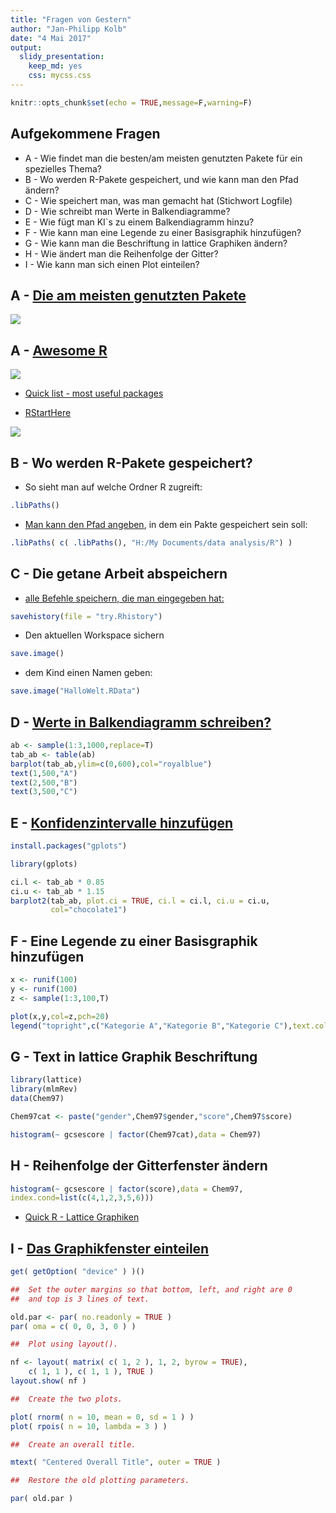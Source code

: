```yaml
---
title: "Fragen von Gestern"
author: "Jan-Philipp Kolb"
date: "4 Mai 2017"
output:
  slidy_presentation:
    keep_md: yes
    css: mycss.css
---
```


```r
knitr::opts_chunk$set(echo = TRUE,message=F,warning=F)
```

## Aufgekommene Fragen

- A - Wie findet man die besten/am meisten genutzten Pakete für ein spezielles Thema?
- B - Wo werden R-Pakete gespeichert, und wie kann man den Pfad ändern?
- C - Wie speichert man, was man gemacht hat (Stichwort Logfile)
- D - Wie schreibt man Werte in Balkendiagramme? 
- E - Wie fügt man KI`s zu einem Balkendiagramm hinzu?
- F - Wie kann man eine Legende zu einer Basisgraphik hinzufügen?
- G - Wie kann man die Beschriftung in lattice Graphiken ändern?
- H - Wie ändert man die Reihenfolge der Gitter?
- I - Wie kann man sich einen Plot einteilen?

## A - [Die am meisten genutzten Pakete](http://www.kdnuggets.com/2015/06/top-20-r-packages.html)

![](http://www.kdnuggets.com/wp-content/uploads/top-20-r-packages-downloads.jpg)


## A - [Awesome R](https://awesome-r.com/)

![](figure/AwesomeR.PNG)


- [Quick list - most useful packages](https://support.rstudio.com/hc/en-us/articles/201057987-Quick-list-of-useful-R-packages)

- [RStartHere](https://github.com/rstudio/RStartHere)

![](https://github.com/rstudio/RStartHere/raw/master/data-science.png)

## B - Wo werden R-Pakete gespeichert?

- So sieht man auf welche Ordner R zugreift:

```r
.libPaths() 
```

- [Man kann den Pfad angeben](http://usi4biz.com/2016/01/21/changing-r-library-path/), in dem ein Pakte gespeichert sein soll:

```r
.libPaths( c( .libPaths(), "H:/My Documents/data analysis/R") )  
```

## C - Die getane Arbeit abspeichern

- [alle Befehle speichern, die man eingegeben hat:](https://stat.ethz.ch/R-manual/R-devel/library/utils/html/savehistory.html)

```r
savehistory(file = "try.Rhistory")
```

- Den aktuellen Workspace sichern

```r
save.image()
```

- dem Kind einen Namen geben:

```r
save.image("HalloWelt.RData")
```

## D - [Werte in Balkendiagramm schreiben?](https://stats.stackexchange.com/questions/3879/how-to-put-values-over-bars-in-barplot-in-r)

```r
ab <- sample(1:3,1000,replace=T)
tab_ab <- table(ab)
barplot(tab_ab,ylim=c(0,600),col="royalblue")
text(1,500,"A")
text(2,500,"B")
text(3,500,"C")
```

## E - [Konfidenzintervalle hinzufügen](http://stats.idre.ucla.edu/r/faq/how-can-i-add-features-or-dimensions-to-my-bar-plot/) 

```r
install.packages("gplots")
```


```r
library(gplots)
```

```r
ci.l <- tab_ab * 0.85
ci.u <- tab_ab * 1.15
barplot2(tab_ab, plot.ci = TRUE, ci.l = ci.l, ci.u = ci.u,
         col="chocolate1")
```

## F - Eine Legende zu einer Basisgraphik hinzufügen

```r
x <- runif(100)
y <- runif(100)
z <- sample(1:3,100,T)
```

```r
plot(x,y,col=z,pch=20)
legend("topright",c("Kategorie A","Kategorie B","Kategorie C"),text.col = 1:3)
```

## G - Text in lattice Graphik Beschriftung

```r
library(lattice)
library(mlmRev)
data(Chem97)

Chem97cat <- paste("gender",Chem97$gender,"score",Chem97$score)

histogram(~ gcsescore | factor(Chem97cat),data = Chem97)
```

## H - Reihenfolge der Gitterfenster ändern

```r
histogram(~ gcsescore | factor(score),data = Chem97,
index.cond=list(c(4,1,2,3,5,6)))
```

- [Quick R - Lattice Graphiken](http://www.statmethods.net/advgraphs/trellis.html)


## I - [Das Graphikfenster einteilen](http://sphaerula.com/legacy/R/multiplePlotFigure.html)

```r
get( getOption( "device" ) )()

##  Set the outer margins so that bottom, left, and right are 0
##  and top is 3 lines of text.

old.par <- par( no.readonly = TRUE )
par( oma = c( 0, 0, 3, 0 ) )

##  Plot using layout().

nf <- layout( matrix( c( 1, 2 ), 1, 2, byrow = TRUE),
    c( 1, 1 ), c( 1, 1 ), TRUE )
layout.show( nf )
```

```r
##  Create the two plots.

plot( rnorm( n = 10, mean = 0, sd = 1 ) )
plot( rpois( n = 10, lambda = 3 ) )

##  Create an overall title.

mtext( "Centered Overall Title", outer = TRUE )

##  Restore the old plotting parameters.

par( old.par )
```

